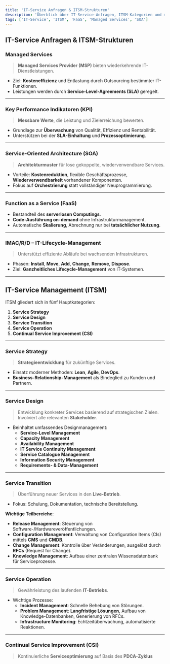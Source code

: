 ```yaml
---
title: 'IT-Service Anfragen & ITSM-Strukturen'
description: 'Überblick über IT-Service-Anfragen, ITSM-Kategorien und moderne IT-Betriebsmodelle wie FaaS und Managed Services.'
tags: ['IT-Service', 'ITSM', 'FaaS', 'Managed Services', 'SOA']
---
```


## IT-Service Anfragen & ITSM-Strukturen

### Managed Services

> **Managed Services Provider (MSP)** bieten wiederkehrende IT-Dienstleistungen.
- Ziel: **Kosteneffizienz** und Entlastung durch Outsourcing bestimmter IT-Funktionen.
- Leistungen werden durch **Service-Level-Agreements (SLA)** geregelt.

---

### Key Performance Indikatoren (KPI)

> **Messbare Werte**, die Leistung und Zielerreichung bewerten.
- Grundlage zur **Überwachung** von Qualität, Effizienz und Rentabilität.
- Unterstützen bei der **SLA-Einhaltung** und **Prozessoptimierung**.

---

### Service-Oriented Architecture (SOA)

> **Architekturmuster** für lose gekoppelte, wiederverwendbare Services.
- Vorteile: **Kostenreduktion**, flexible Geschäftsprozesse, **Wiederverwendbarkeit** vorhandener Komponenten.
- Fokus auf **Orchestrierung** statt vollständiger Neuprogrammierung.

---

### Function as a Service (FaaS)

- Bestandteil des **serverlosen Computings**.
- **Code-Ausführung on-demand** ohne Infrastrukturmanagement.
- Automatische **Skalierung**, Abrechnung nur bei **tatsächlicher Nutzung**.

---

### IMAC/R/D – IT-Lifecycle-Management

> Unterstützt effiziente Abläufe bei wachsenden Infrastrukturen.
- Phasen: **Install**, **Move**, **Add**, **Change**, **Remove**, **Dispose**.
- Ziel: **Ganzheitliches Lifecycle-Management** von IT-Systemen.

---

## IT-Service Management (ITSM)

ITSM gliedert sich in fünf Hauptkategorien:

1. **Service Strategy**
2. **Service Design**
3. **Service Transition**
4. **Service Operation**
5. **Continual Service Improvement (CSI)**

---

### Service Strategy

> **Strategieentwicklung** für zukünftige Services.
- Einsatz moderner Methoden: **Lean**, **Agile**, **DevOps**.
- **Business-Relationship-Management** als Bindeglied zu Kunden und Partnern.

---

### Service Design

> Entwicklung konkreter Services basierend auf strategischen Zielen.
> Involviert alle relevanten **Stakeholder**.
- Beinhaltet umfassendes Designmanagement:
  - **Service-Level Management**
  - **Capacity Management**
  - **Availability Management**
  - **IT Service Continuity Management**
  - **Service Catalogue Management**
  - **Information Security Management**
  - **Requirements- & Data-Management**

---

### Service Transition

> Überführung neuer Services in den **Live-Betrieb**.
- Fokus: Schulung, Dokumentation, technische Bereitstellung.

**Wichtige Teilbereiche**:

- **Release Management**: Steuerung von Software-/Hardwareveröffentlichungen.
- **Configuration Management**: Verwaltung von Configuration Items (CIs) mittels **CMS** und **CMDB**.
- **Change Management**: Kontrolle über Veränderungen, ausgelöst durch **RFCs** (Request for Change).
- **Knowledge Management**: Aufbau einer zentralen Wissensdatenbank für Serviceprozesse.

---

### Service Operation

> Gewährleistung des laufenden **IT-Betriebs**.
- Wichtige Prozesse:
  - **Incident Management**: Schnelle Behebung von Störungen.
  - **Problem Management**: **Langfristige Lösungen**, Aufbau von Knowledge-Datenbanken, Generierung von RFCs.
  - **Infrastructure Monitoring**: Echtzeitüberwachung, automatisierte Reaktionen.

---

### Continual Service Improvement (CSI)

> Kontinuierliche **Serviceoptimierung** auf Basis des **PDCA-Zyklus**
